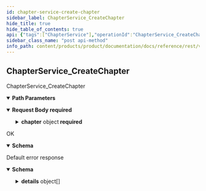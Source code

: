 ```yaml
---
id: chapter-service-create-chapter
sidebar_label: ChapterService_CreateChapter
hide_title: true
hide_table_of_contents: true
api: {"tags":["ChapterService"],"operationId":"ChapterService_CreateChapter","parameters":[{"name":"user","in":"path","description":"The user id.","required":true,"schema":{"type":"string"}}],"requestBody":{"content":{"application/json":{"schema":{"required":["parent","chapter"],"type":"object","properties":{"parent":{"type":"string","description":"The parent this chapter belongs to."},"chapter":{"required":["name"],"type":"object","properties":{"name":{"type":"string","description":"The name of the chapter."},"languageCode":{"type":"string","description":"The language code of the chapter pages."},"album":{"readOnly":true,"type":"string","description":"The album that contains all images associated to this chapter."},"pages":{"type":"array","items":{"type":"integer","format":"int64"},"description":"The ordered list of all pages represented as ids of images."}}}}}}},"required":true},"responses":{"200":{"description":"OK","content":{"application/json":{"schema":{"required":["name"],"type":"object","properties":{"name":{"type":"string","description":"The name of the chapter."},"languageCode":{"type":"string","description":"The language code of the chapter pages."},"album":{"readOnly":true,"type":"string","description":"The album that contains all images associated to this chapter."},"pages":{"type":"array","items":{"type":"integer","format":"int64"},"description":"The ordered list of all pages represented as ids of images."}}}}}},"default":{"description":"Default error response","content":{"application/json":{"schema":{"type":"object","properties":{"code":{"type":"integer","description":"The status code, which should be an enum value of [google.rpc.Code][google.rpc.Code].","format":"int32"},"message":{"type":"string","description":"A developer-facing error message, which should be in English. Any user-facing error message should be localized and sent in the [google.rpc.Status.details][google.rpc.Status.details] field, or localized by the client."},"details":{"type":"array","items":{"type":"object","properties":{"@type":{"type":"string","description":"The type of the serialized message."}},"additionalProperties":true,"description":"Contains an arbitrary serialized message along with a @type that describes the type of the serialized message."},"description":"A list of messages that carry the error details.  There is a common set of message types for APIs to use."}},"description":"The `Status` type defines a logical error model that is suitable for different programming environments, including REST APIs and RPC APIs. It is used by [gRPC](https://github.com/grpc). Each `Status` message contains three pieces of data: error code, error message, and error details. You can find out more about this error model and how to work with it in the [API Design Guide](https://cloud.google.com/apis/design/errors)."}}}}},"description":"ChapterService_CreateChapter","method":"post","path":"/v1alpha1/users/{user}/chapters","servers":[{"url":"https://product.animeapis.com"}],"jsonRequestBodyExample":{"parent":"string","chapter":{"name":"string","languageCode":"string","album":"string","pages":[0]}},"info":{"title":"animeshon.product","version":"v1alpha1"},"postman":{"name":"Chapter Service Create Chapter","description":{"type":"text/plain"},"url":{"path":["v1alpha1","users",":user","chapters"],"host":["{{baseUrl}}"],"query":[],"variable":[{"disabled":false,"description":{"content":"(Required) The user id.","type":"text/plain"},"type":"any","value":"","key":"user"}]},"header":[{"key":"Content-Type","value":"application/json"},{"key":"Accept","value":"application/json"}],"method":"POST","body":{"mode":"raw","raw":"\"\"","options":{"raw":{"language":"json"}}}}}
sidebar_class_name: "post api-method"
info_path: content/products/product/documentation/docs/reference/rest/v1alpha1/animeshon-product
---
```



## ChapterService_CreateChapter



ChapterService_CreateChapter

<details style={{"marginBottom":"1rem"}} data-collapsed={false} open={true}><summary style={{}}><strong>Path Parameters</strong></summary><div><ul><ParamsItem className={"paramsItem"} param={{"name":"user","in":"path","description":"The user id.","required":true,"schema":{"type":"string"}}}></ParamsItem></ul></div></details><details style={{}} data-collapsed={false} open={true}><summary style={{"textAlign":"left"}}><strong>Request Body</strong><strong style={{"fontSize":"var(--ifm-code-font-size)","color":"var(--openapi-required)"}}> required</strong></summary><div style={{"textAlign":"left","marginLeft":"1rem"}}></div><ul style={{"marginLeft":"1rem"}}><SchemaItem collapsible={false} name={"parent"} required={true} schemaDescription={"The parent this chapter belongs to."} schemaName={"string"} qualifierMessage={undefined}></SchemaItem><SchemaItem collapsible={true} className={"schemaItem"}><details style={{}}><summary style={{}}><strong>chapter</strong><span style={{"opacity":"0.6"}}> object</span><strong style={{"fontSize":"var(--ifm-code-font-size)","color":"var(--openapi-required)"}}> required</strong></summary><div style={{"marginLeft":"1rem"}}><ul><SchemaItem collapsible={false} name={"name"} required={true} schemaDescription={"The name of the chapter."} schemaName={"string"} qualifierMessage={undefined}></SchemaItem><SchemaItem collapsible={false} name={"languageCode"} required={false} schemaDescription={"The language code of the chapter pages."} schemaName={"string"} qualifierMessage={undefined}></SchemaItem><SchemaItem collapsible={false} name={"album"} required={false} schemaDescription={"The album that contains all images associated to this chapter."} schemaName={"string"} qualifierMessage={undefined}></SchemaItem><SchemaItem collapsible={false} name={"pages"} required={false} schemaDescription={"The ordered list of all pages represented as ids of images."} schemaName={"int64[]"} qualifierMessage={undefined}></SchemaItem></ul></div></details></SchemaItem></ul></details><div><ApiTabs><TabItem label={"200"} value={"200"}><div>

OK

</div><div><details style={{}} data-collapsed={false} open={true}><summary style={{"textAlign":"left"}}><strong>Schema</strong></summary><div style={{"textAlign":"left","marginLeft":"1rem"}}></div><ul style={{"marginLeft":"1rem"}}><SchemaItem collapsible={false} name={"name"} required={true} schemaDescription={"The name of the chapter."} schemaName={"string"} qualifierMessage={undefined}></SchemaItem><SchemaItem collapsible={false} name={"languageCode"} required={false} schemaDescription={"The language code of the chapter pages."} schemaName={"string"} qualifierMessage={undefined}></SchemaItem><SchemaItem collapsible={false} name={"album"} required={false} schemaDescription={"The album that contains all images associated to this chapter."} schemaName={"string"} qualifierMessage={undefined}></SchemaItem><SchemaItem collapsible={false} name={"pages"} required={false} schemaDescription={"The ordered list of all pages represented as ids of images."} schemaName={"int64[]"} qualifierMessage={undefined}></SchemaItem></ul></details></div></TabItem><TabItem label={"default"} value={"default"}><div>

Default error response

</div><div><details style={{}} data-collapsed={false} open={true}><summary style={{"textAlign":"left"}}><strong>Schema</strong></summary><div style={{"textAlign":"left","marginLeft":"1rem"}}></div><ul style={{"marginLeft":"1rem"}}><SchemaItem collapsible={false} name={"code"} required={false} schemaDescription={"The status code, which should be an enum value of [google.rpc.Code][google.rpc.Code]."} schemaName={"int32"} qualifierMessage={undefined}></SchemaItem><SchemaItem collapsible={false} name={"message"} required={false} schemaDescription={"A developer-facing error message, which should be in English. Any user-facing error message should be localized and sent in the [google.rpc.Status.details][google.rpc.Status.details] field, or localized by the client."} schemaName={"string"} qualifierMessage={undefined}></SchemaItem><SchemaItem collapsible={true} className={"schemaItem"}><details style={{}}><summary style={{}}><strong>details</strong><span style={{"opacity":"0.6"}}> object[]</span></summary><div style={{"marginLeft":"1rem"}}><div style={{"marginTop":".5rem","marginBottom":".5rem"}}>

A list of messages that carry the error details.  There is a common set of message types for APIs to use.

</div><ul><SchemaItem collapsible={false} name={"@type"} required={false} schemaDescription={"The type of the serialized message."} schemaName={"string"} qualifierMessage={undefined}></SchemaItem></ul></div></details></SchemaItem></ul></details></div></TabItem></ApiTabs></div>
      